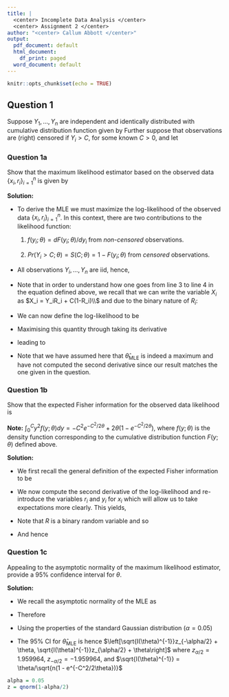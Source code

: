 ```yaml
---
title: |
  <center> Incomplete Data Analysis </center>
  <center> Assignment 2 </center>
author: "<center> Callum Abbott </center>"
output:
  pdf_document: default
  html_document:
    df_print: paged
  word_document: default
---
```

\fontsize{12}{20}
```r
knitr::opts_chunk$set(echo = TRUE)
```
## Question 1
Suppose $Y_1, . . . , Y_n$ are independent and identically distributed with cumulative 
distribution function given by
\begin{equation*}
F(y;\theta) = 1 - e^{-y^2/(2\theta)}, \quad y \geq 0, \theta > 0
\end{equation*}
Further suppose that observations are (right) censored if $Y_i > C$, for some known $C > 0$,
and let
\begin{equation*}
X_i=
\begin{cases}
Y_i \quad if \; Y_i \leq C,\\
C \quad if \; Y_i > C, 
\end{cases}
\quad
R_i=
\begin{cases}
1 \quad if \; Y_i \leq C\\
0 \quad if \; Y_i > C 
\end{cases}
\end{equation*}

### Question 1a
Show that the maximum likelihood estimator based on the observed data
$\{x_i,r_i\}_{i=1}^n$ is given by
\begin{equation*}
\hat{\theta} = \frac{\sum_{i=1}^n X_i^2}{2\sum_{i=1}^nR_i}
\end{equation*}

**Solution:**

* To derive the MLE we must maximize the log-likelihood of the observed data $\{x_i,r_i\}_{i=1}^n$.
In this context, there are two contributions to the likelihood function:

  1. $f(y_i;\theta) = dF(y_i;\theta)/dy_i$ from *non-censored* observations.

  2. $Pr(Y_i > C ; \theta) = S(C;\theta) = 1 -F(y_i;\theta)$ from *censored* observations.
  
* All observations $Y_i, ..., Y_n$ are iid, hence,

\vspace{-10mm}
\begin{align*}
L(\theta)&=\prod_{i=1}^{n}\left\{[f(y_i;\theta)]^{r_i}[S(C;\theta)]^{1-r_i}\right\}\\
&=\prod_{i=1}^{n}\left\{\left[\frac{y_i}{\theta} e^{-y_i^2/2\theta}\right]^{r_i}\left[e^{-C^2/2\theta}\right]^{1-r_i}\right\}\\
&=\left(\frac{y_i}{2\theta}\right)^{\sum_ir_i}exp\left(-\frac{1}{2\theta}\sum_i[r_iy_i^2 + (1-r_i)C^2]\right)\\
&=\left(\frac{y_i}{2\theta}\right)^{\sum_ir_i}exp\left(-\frac{1}{2\theta}\sum_ix_i^2\right)
\end{align*}

* Note that in order to understand how one goes from line 3 to line 4 in the equation
defined above, we recall that we can write the variable $X_i$ as $X_i = Y_iR_i + C(1-R_i)\\$
and due to the binary nature of $R_i$:

\vspace{-10mm}
\begin{align*}
&\implies X_i^2 = Y_i^2R_i^2 + C^2(1-R_i)^2 + 2Y_iR_iC(1-R_i)\\
&\implies X_i^2 = Y_i^2R_i + C^2(1-R_i)
\end{align*}

* We can now define the log-likelihood to be

\vspace{-10mm}
\begin{align*}
\log L(\theta) := l(\theta) = \sum_{i=1}^nr_i\log\left(\frac{y_i}{2\theta}\right) - \frac{1}{2\theta}\sum_{i=1}^nx_i^2
\end{align*}

* Maximising this quantity through taking its derivative  

\vspace{-7.5mm}
\begin{equation*}
\frac{\text{d}}{\text{d}\theta}l(\theta)=-\frac{\sum_{i=1}^{n}r_i}{\theta} + \frac{\sum_{i=1}^{n}x_i^2}{2\theta^2}
\end{equation*}

* leading to

\vspace{-10mm}
\begin{equation*}
\widehat{\theta}_{\text{MLE}}=\frac{\sum_{i=1}^{n}X_i^2}{2\sum_{i=1}^{n} R_i}.
\end{equation*}

* Note that we have assumed here that $\widehat{\theta}_{\text{MLE}}$ is indeed a maximum
and have not computed the second derivative since our result matches the one given
in the question.

### Question 1b
Show that the expected Fisher information for the observed data likelihood
is

\begin{equation*}
I(\theta) = \frac{n}{\theta^2}(1 - e^{-C^2/2\theta})
\end{equation*}

**Note:** $\int_0^Cy^2f(y;\theta)dy = -C^2e^{-C^2/2\theta} + 2\theta(1-e^{-C^2/2\theta})$,
where $f(y;\theta)$ is the density function corresponding to the cumulative distribution function
$F(y;\theta)$ defined above.

\vspace{5mm}
**Solution:**

* We first recall the general definition of the expected Fisher information to be

\vspace{-5mm}
\begin{equation*}
I(\theta) = -E\left[\frac{d^2l(\theta)}{d\theta^2}\right]
\end{equation*}

* We now compute the second derivative of the log-likelihood and re-introduce the
variables $r_i$ and $y_i$ for $x_i$ which will allow us to take expectations more clearly.
This yields,

\begin{equation*}
I(\theta) = -\frac{\sum_i E[R_i]}{\theta^2} + \frac{\sum_i E[R_iY_i^2]}{\theta^3} + \frac{\sum_iC^2E[(1-R_i)]}{\theta^3} 
\end{equation*}

\newpage

* Note that $R$ is a binary random variable and so

\vspace{-10mm}
\begin{align*}
E(R)&=1\times\Pr(R=1)+0\times\Pr(R=0)\\
&=\Pr(R=1)\\
&=\Pr(Y\leq C)\\
&=F(C;\theta)\\
&=1-e^{-C^2/2\theta}.
\end{align*}

* And hence

\vspace{-10mm}
\begin{align*}
I(\theta) &= -\frac{\sum_i E[R_i]}{\theta^2} + \frac{\sum_i E[R_iY_i^2]}{\theta^3} + \frac{\sum_iC^2E[(1-R_i)]}{\theta^3} \\
&= -\frac{n}{\theta^2}(1-e^{C^2/2\theta}) + \frac{n}{\theta^3}\left\{-C^2e^{-C^2/2\theta} + 2\theta(1-e^{-C^2/2\theta})\right\} + \frac{n}{\theta^3}e^{-C^2/2\theta}\\
&= \frac{n}{\theta^2}(1 - e^{-C^2/2\theta})
\end{align*}

### Question 1c
Appealing to the asymptotic normality of the maximum likelihood estimator, 
provide a $95\%$ confidence interval for $\theta$.

**Solution:**

* We recall the asymptotic normality of the MLE as

\vspace{-5mm}
\begin{equation*}
\widehat{\theta}_{\text{MLE}} \sim N(\theta, I(\theta)^{-1})
\end{equation*}

* Therefore

\vspace{-5mm}
\begin{equation*}
\frac{\widehat{\theta}_{\text{MLE}}-\theta}{\sqrt{I(\theta)^{-1}}} \sim N(0, 1)
\end{equation*}

* Using the properties of the standard Gaussian distribution ($\alpha = 0.05$)

\vspace{-5mm}
\begin{align*}
Pr\left(z_{-\alpha/2} \leq \frac{\widehat{\theta}_{\text{MLE}}-\theta}{\sqrt{I(\theta)^{-1}}} \leq z_{\alpha/2}\right) = 1-\alpha = 0.95
\end{align*}


* The $95\%$ CI for $\widehat{\theta}_{\text{MLE}}$ is hence
$\left[\sqrt{I(\theta)^{-1}}z_{-\alpha/2} + \theta, \sqrt{I(\theta)^{-1}}z_{\alpha/2} + \theta\right]$
where $z_{\alpha/2} = 1.959964$, $z_{-\alpha/2} = -1.959964$,
and $\sqrt{I(\theta)^{-1}} = \theta/\sqrt{n(1 - e^{-C^2/2\theta})}$ 


```r
alpha = 0.05
z = qnorm(1-alpha/2)
```

















